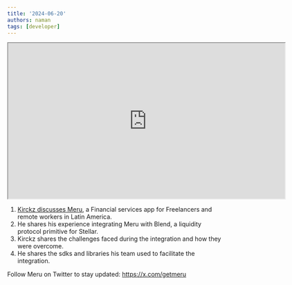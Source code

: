 ```yaml
---
title: '2024-06-20'
authors: naman
tags: [developer]
---
```


<iframe
  src="https://drive.google.com/file/d/1nrEQdhiTH4wsQVgaiOO0RcmD-AS-5S2v/view?usp=sharing"
  width="640"
  height="360"
  allow="autoplay"
></iframe>

1. [Kirckz discusses Meru](https://docs.google.com/presentation/d/1Fu4AkB0mrvOkK6UDFJHgKwCV-Ul4JRF-xPqTYJ3CQqw/edit#slide=id.p), a Financial services app for Freelancers and remote workers in Latin America.
2. He shares his experience integrating Meru with Blend, a liquidity protocol primitive for Stellar.
3. Kirckz shares the challenges faced during the integration and how they were overcome.
4. He shares the sdks and libraries his team used to facilitate the integration.

Follow Meru on Twitter to stay updated: https://x.com/getmeru
